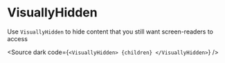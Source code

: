 
<Meta title="Components/VisuallyHidden" component={VisuallyHidden} />

# VisuallyHidden

Use `VisuallyHidden` to hide content that you still want screen-readers to access

<Source dark code={`
  <VisuallyHidden>
    {children}
  </VisuallyHidden>
`} />

<Props of={VisuallyHidden} />
